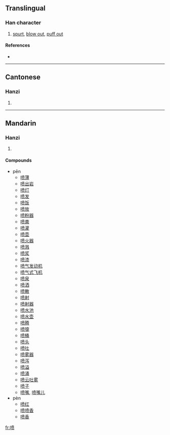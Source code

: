 {{also|噴}}
==Translingual==

===Han character===
{{Han char|rn=30|rad=口|as=09|sn=12|four=|canj=口十廿人 (RJTO)}}

# [[spurt]], [[blow out]], [[puff out]]

====References====
* {{Han ref|kx=0201.121|hdz=10649.030|uh=55B7|ud=21943}}

----

==Cantonese==

===Hanzi===
{{yue-hanzi|jyut=|y=pan3}}

# {{defn|Cantonese}}

----

==Mandarin==

===Hanzi===
{{cmn-hanzi|tra=噴|pin=[[pēn]] ([[pen1]]), [[pèn]] ([[pen4]])|wg=p'en<sup>1</sup>, p'en<sup>4</sup>}}

# {{defn|Mandarin}}

====Compounds====
* pēn
** [[喷薄]]
** [[喷出岩]]
** [[喷灯]]
** [[喷发]]
** [[喷饭]]
** [[喷放]]
** [[喷粉器]]
** [[喷粪]]
** [[喷灌]]
** [[喷壶]]
** [[喷火器]]
** [[喷溅]]
** [[喷浆]]
** [[喷漆]]
** [[喷气发动机]]
** [[喷气式飞机]]
** [[喷泉]]
** [[喷洒]]
** [[喷散]]
** [[喷射]]
** [[喷射器]]
** [[喷水池]]
** [[喷水壶]]
** [[喷腾]]
** [[喷嚏]]
** [[喷桶]]
** [[喷头]]
** [[喷吐]]
** [[喷雾器]]
** [[喷泻]]
** [[喷溢]]
** [[喷涌]]
** [[喷云吐雾]]
** [[喷子]]
** [[喷嘴]], [[喷嘴儿]]
* pèn
** [[喷红]]
** [[喷喷香]]
** [[喷香]]

[[fr:喷]]
